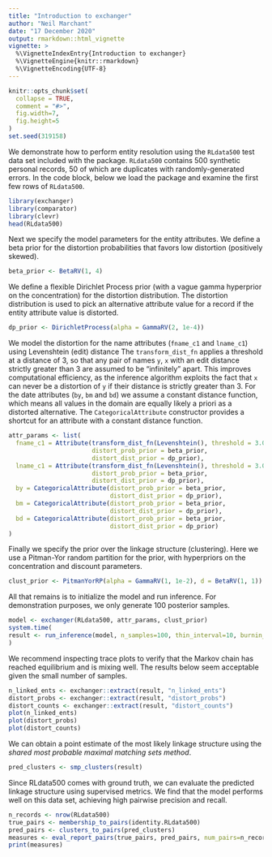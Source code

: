 ```yaml
---
title: "Introduction to exchanger"
author: "Neil Marchant"
date: "17 December 2020"
output: rmarkdown::html_vignette
vignette: >
  %\VignetteIndexEntry{Introduction to exchanger}
  %\VignetteEngine{knitr::rmarkdown}
  %\VignetteEncoding{UTF-8}
---
```


```r
knitr::opts_chunk$set(
  collapse = TRUE,
  comment = "#>",
  fig.width=7, 
  fig.height=5
)
set.seed(319158)
```

We demonstrate how to perform entity resolution using the `RLdata500` test 
data set included with the package. `RLdata500` contains 500 synthetic 
personal records, 50 of which are duplicates with randomly-generated errors.
In the code block, below we load the package and examine the first few rows 
of `RLdata500`. 
```r
library(exchanger)
library(comparator)
library(clevr)
head(RLdata500)
```

Next we specify the model parameters for the entity attributes. 
We define a beta prior for the distortion probabilities that favors low 
distortion (positively skewed).
```r
beta_prior <- BetaRV(1, 4)
```
We define a flexible Dirichlet Process prior (with a vague gamma hyperprior on 
the concentration) for the distortion distribution. 
The distortion distribution is used to pick an alternative attribute value for 
a record if the entity attribute value is distorted.
```r
dp_prior <- DirichletProcess(alpha = GammaRV(2, 1e-4))
```

We model the distortion for the name attributes (`fname_c1` and `lname_c1`) 
using Levenshtein (edit) distance 
The `transform_dist_fn` applies a threshold at a distance of 3, so that any 
pair of names `y`, `x` with an edit distance strictly greater than 3 are 
assumed to be "infinitely" apart. 
This improves computational efficiency, as the inference algorithm exploits 
the fact that `x` can never be a distortion of `y` if their distance is 
strictly greater than 3.
For the date attributes (`by`, `bm` and `bd`) we assume a constant distance 
function, which means all values in the domain are equally likely a priori 
as a distorted alternative. 
The `CategoricalAttribute` constructor provides a shortcut for an attribute 
with a constant distance function.
```r
attr_params <- list(
  fname_c1 = Attribute(transform_dist_fn(Levenshtein(), threshold = 3.0),
                       distort_prob_prior = beta_prior,
                       distort_dist_prior = dp_prior),
  lname_c1 = Attribute(transform_dist_fn(Levenshtein(), threshold = 3.0),
                       distort_prob_prior = beta_prior,
                       distort_dist_prior = dp_prior),
  by = CategoricalAttribute(distort_prob_prior = beta_prior, 
                            distort_dist_prior = dp_prior),
  bm = CategoricalAttribute(distort_prob_prior = beta_prior,
                            distort_dist_prior = dp_prior),
  bd = CategoricalAttribute(distort_prob_prior = beta_prior,
                            distort_dist_prior = dp_prior)
)
```

Finally we specify the prior over the linkage structure (clustering). Here we 
use a Pitman-Yor random partition for the prior, with hyperpriors on the 
concentration and discount parameters.
```r
clust_prior <- PitmanYorRP(alpha = GammaRV(1, 1e-2), d = BetaRV(1, 1))
```

All that remains is to initialize the model and run inference. 
For demonstration purposes, we only generate 100 posterior samples.
```r
model <- exchanger(RLdata500, attr_params, clust_prior)
system.time(
result <- run_inference(model, n_samples=100, thin_interval=10, burnin_interval=1000)
)
```

We recommend inspecting trace plots to verify that the Markov chain has 
reached equilibrium and is mixing well. The results below seem acceptable given 
the small number of samples.
```r
n_linked_ents <- exchanger::extract(result, "n_linked_ents")
distort_probs <- exchanger::extract(result, "distort_probs")
distort_counts <- exchanger::extract(result, "distort_counts")
plot(n_linked_ents)
plot(distort_probs)
plot(distort_counts)
```

We can obtain a point estimate of the most likely linkage structure using the 
_shared most probable maximal matching sets method_.
```r
pred_clusters <- smp_clusters(result)
```

Since RLdata500 comes with ground truth, we can evaluate the predicted 
linkage structure using supervised metrics. We find that the model performs 
well on this data set, achieving high pairwise precision and recall.
```r
n_records <- nrow(RLdata500)
true_pairs <- membership_to_pairs(identity.RLdata500)
pred_pairs <- clusters_to_pairs(pred_clusters)
measures <- eval_report_pairs(true_pairs, pred_pairs, num_pairs=n_records*(n_records-1)/2)
print(measures)
```

